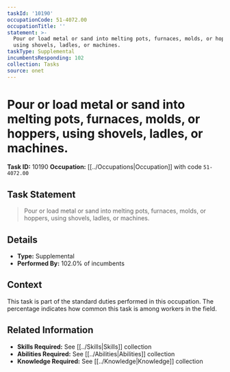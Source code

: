 ```yaml
---
taskId: '10190'
occupationCode: 51-4072.00
occupationTitle: ''
statement: >-
  Pour or load metal or sand into melting pots, furnaces, molds, or hoppers,
  using shovels, ladles, or machines.
taskType: Supplemental
incumbentsResponding: 102
collection: Tasks
source: onet
---
```

# Pour or load metal or sand into melting pots, furnaces, molds, or hoppers, using shovels, ladles, or machines.

**Task ID:** 10190
**Occupation:** [[../Occupations|Occupation]] with code `51-4072.00`

## Task Statement

> Pour or load metal or sand into melting pots, furnaces, molds, or hoppers, using shovels, ladles, or machines.

## Details

- **Type:** Supplemental
- **Performed By:** 102.0% of incumbents

## Context

This task is part of the standard duties performed in this occupation. The percentage indicates how common this task is among workers in the field.

## Related Information

- **Skills Required:** See [[../Skills|Skills]] collection
- **Abilities Required:** See [[../Abilities|Abilities]] collection
- **Knowledge Required:** See [[../Knowledge|Knowledge]] collection
